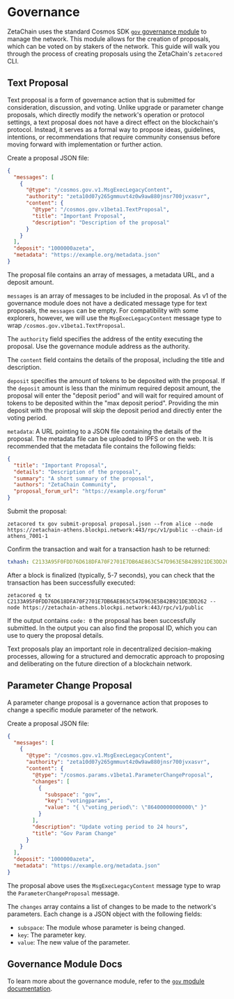 # Governance


ZetaChain uses the standard Cosmos SDK
[`gov` governance module](https://docs.cosmos.network/v0.46/modules/gov/) to
manage the network. This module allows for the creation of proposals, which can
be voted on by stakers of the network. This guide will walk you through the
process of creating proposals using the ZetaChain's `zetacored` CLI.

<GovParams />

## Text Proposal

Text proposal is a form of governance action that is submitted for
consideration, discussion, and voting. Unlike upgrade or parameter change
proposals, which directly modify the network's operation or protocol settings, a
text proposal does not have a direct effect on the blockchain's protocol.
Instead, it serves as a formal way to propose ideas, guidelines, intentions, or
recommendations that require community consensus before moving forward with
implementation or further action.

Create a proposal JSON file:

```json title="proposal.json"
{
  "messages": [
    {
      "@type": "/cosmos.gov.v1.MsgExecLegacyContent",
      "authority": "zeta10d07y265gmmuvt4z0w9aw880jnsr700jvxasvr",
      "content": {
        "@type": "/cosmos.gov.v1beta1.TextProposal",
        "title": "Important Proposal",
        "description": "Description of the proposal"
      }
    }
  ],
  "deposit": "1000000azeta",
  "metadata": "https://example.org/metadata.json"
}
```

The proposal file contains an array of messages, a metadata URL, and a deposit
amount.

`messages` is an array of messages to be included in the proposal. As v1 of the
governance module does not have a dedicated message type for text proposals, the
`messages` can be empty. For compatibility with some explorers, however, we will
use the `MsgExecLegacyContent` message type to wrap
`/cosmos.gov.v1beta1.TextProposal`.

The `authority` field specifies the address of the entity executing the
proposal. Use the governance module address as the authority.

The `content` field contains the details of the proposal, including the title
and description.

`deposit` specifies the amount of tokens to be deposited with the proposal. If
the `deposit` amount is less than the minimum required deposit amount, the
proposal will enter the "deposit period" and will wait for required amount of
tokens to be deposited within the "max deposit period". Providing the min
deposit with the proposal will skip the deposit period and directly enter the
voting period.

`metadata`: A URL pointing to a JSON file containing the details of the
proposal. The metadata file can be uploaded to IPFS or on the web. It is
recommended that the metadata file contains the following fields:

```json title="metadata.json"
{
  "title": "Important Proposal",
  "details": "Description of the proposal",
  "summary": "A short summary of the proposal",
  "authors": "ZetaChain Community",
  "proposal_forum_url": "https://example.org/forum"
}
```

Submit the proposal:

```
zetacored tx gov submit-proposal proposal.json --from alice --node https://zetachain-athens.blockpi.network:443/rpc/v1/public --chain-id athens_7001-1
```

Confirm the transaction and wait for a transaction hash to be returned:

```yaml
txhash: C2133A95F0FDD76D618DFA70F2701E7DB6AE863C547D963E5B42B921DE3DD262
```

After a block is finalized (typically, 5-7 seconds), you can check that the
transaction has been successfully executed:

```
zetacored q tx C2133A95F0FDD76D618DFA70F2701E7DB6AE863C547D963E5B42B921DE3DD262 --node https://zetachain-athens.blockpi.network:443/rpc/v1/public
```

If the output contains `code: 0` the proposal has been successfully submitted.
In the output you can also find the proposal ID, which you can use to query the
proposal details.

Text proposals play an important role in decentralized decision-making
processes, allowing for a structured and democratic approach to proposing and
deliberating on the future direction of a blockchain network.

## Parameter Change Proposal

A parameter change proposal is a governance action that proposes to change a
specific module parameter of the network.

Create a proposal JSON file:

```json title="proposal.json"
{
  "messages": [
    {
      "@type": "/cosmos.gov.v1.MsgExecLegacyContent",
      "authority": "zeta10d07y265gmmuvt4z0w9aw880jnsr700jvxasvr",
      "content": {
        "@type": "/cosmos.params.v1beta1.ParameterChangeProposal",
        "changes": [
          {
            "subspace": "gov",
            "key": "votingparams",
            "value": "{ \"voting_period\": \"86400000000000\" }"
          }
        ],
        "description": "Update voting period to 24 hours",
        "title": "Gov Param Change"
      }
    }
  ],
  "deposit": "1000000azeta",
  "metadata": "https://example.org/metadata.json"
}
```

The proposal above uses the `MsgExecLegacyContent` message type to wrap the
`ParameterChangeProposal` message.

The `changes` array contains a list of changes to be made to the network's
parameters. Each change is a JSON object with the following fields:

- `subspace`: The module whose parameter is being changed.
- `key`: The parameter key.
- `value`: The new value of the parameter.

<SubspaceKeyTable />

## Governance Module Docs

To learn more about the governance module, refer to the
[`gov` module documentation](https://docs.cosmos.network/v0.46/modules/gov/).
